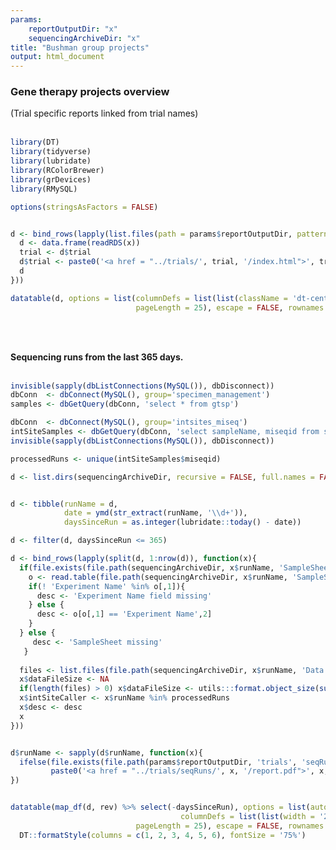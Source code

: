 ```yaml
---
params: 
    reportOutputDir: "x"
    sequencingArchiveDir: "x"
title: "Bushman group projects"
output: html_document
---
```




### Gene therapy projects overview  
(Trial specific reports linked from trial names)
<br>
<br>

```r
library(DT)
library(tidyverse)
library(lubridate)
library(RColorBrewer)
library(grDevices)
library(RMySQL)

options(stringsAsFactors = FALSE)


d <- bind_rows(lapply(list.files(path = params$reportOutputDir, pattern = 'trial.rds', recursive = TRUE, full.names = TRUE), function(x){
  d <- data.frame(readRDS(x))
  trial <- d$trial
  d$trial <- paste0('<a href = "../trials/', trial, '/index.html">', trial, '</a>')
  d
}))

datatable(d, options = list(columnDefs = list(list(className = 'dt-center', targets = c(1:1))),
                            pageLength = 25), escape = FALSE, rownames = FALSE)
```
<br>
<br> 


<b>Sequencing runs from the last 365 days.</b>  
<br>

```r
invisible(sapply(dbListConnections(MySQL()), dbDisconnect))
dbConn  <- dbConnect(MySQL(), group='specimen_management')
samples <- dbGetQuery(dbConn, 'select * from gtsp')

dbConn  <- dbConnect(MySQL(), group='intsites_miseq')
intSiteSamples <- dbGetQuery(dbConn, 'select sampleName, miseqid from samples where sampleName like "%GTSP%"')
invisible(sapply(dbListConnections(MySQL()), dbDisconnect))

processedRuns <- unique(intSiteSamples$miseqid)

d <- list.dirs(sequencingArchiveDir, recursive = FALSE, full.names = FALSE)


d <- tibble(runName = d,
            date = ymd(str_extract(runName, '\\d+')),
            daysSinceRun = as.integer(lubridate::today() - date))

d <- filter(d, daysSinceRun <= 365)

d <- bind_rows(lapply(split(d, 1:nrow(d)), function(x){
  if(file.exists(file.path(sequencingArchiveDir, x$runName, 'SampleSheet.csv'))){
    o <- read.table(file.path(sequencingArchiveDir, x$runName, 'SampleSheet.csv'),  row.names = NULL, sep = ',', fill = TRUE, quote = '', comment.char = '')
    if(! 'Experiment Name' %in% o[,1]){
      desc <- 'Experiment Name field missing'
    } else {
      desc <- o[o[,1] == 'Experiment Name',2]
    }
  } else {
     desc <- 'SampleSheet missing'
   }
  
  files <- list.files(file.path(sequencingArchiveDir, x$runName, 'Data', 'Intensities', 'BaseCalls'), pattern = '*.fastq*', full.names = TRUE)
  x$dataFileSize <- NA
  if(length(files) > 0) x$dataFileSize <- utils:::format.object_size(sum(sapply(files, function(f){ file.info(f)$size })), 'GB')
  x$intSiteCaller <- x$runName %in% processedRuns
  x$desc <- desc
  x
}))


d$runName <- sapply(d$runName, function(x){
  ifelse(file.exists(file.path(params$reportOutputDir, 'trials', 'seqRuns', x, 'report.pdf')), 
         paste0('<a href = "../trials/seqRuns/', x, '/report.pdf">', x, '</a>'), x)
})


datatable(map_df(d, rev) %>% select(-daysSinceRun), options = list(autoWidth = TRUE, scrollX = TRUE,
                                      columnDefs = list(list(width = '250px', targets = 0), list(width = '75px', targets = 1)),
                            pageLength = 25), escape = FALSE, rownames = FALSE) %>%
  DT::formatStyle(columns = c(1, 2, 3, 4, 5, 6), fontSize = '75%')

```

